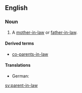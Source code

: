 ==English==

===Noun===
{{en-noun|pl=parents-in-law}}

#A [[mother-in-law]] or [[father-in-law]].

====Derived terms====
* {{uncommon}} [[co-parents-in-law]]

====Translations====
{{trans-top|mother-in-law or father-in-law}}
* German: {{t-|de|Schwiegerelternteil|n}}
{{trans-mid}}
{{trans-bottom}}

[[sv:parent-in-law]]